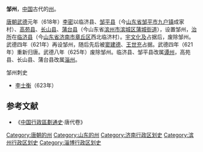 '''邹州'''，[[中国|中国]]古代的[[州|州]]。

[[唐朝|唐朝]][[武德|武德]]元年（618年）[[李密|李密]]以临济县、[[邹平县|邹平县]]（今[[山东省|山东省]][[邹平市|邹平市]][[九户镇|九户镇]]成家村）、[[高苑县|高苑县]]、[[长山县|长山县]]、[[蒲台县|蒲台县]]（今山东省[[滨州市|滨州市]][[滨城区|滨城区]][[蒲城街道|蒲城街道]]），设置邹州，[[治所|治所]]在[[临济县|临济县]]（今[[山东省|山东省]][[济南市|济南市]][[章丘区|章丘区]]西北临济村）。[[宇文化及|宇文化及]]占据后，废除邹州。武德四年（621年）再设邹州，随后先后被[[窦建德|窦建德]]、[[王世充|王世充]]占据。武德四年（621年）重新归唐。武德八年（625年）废除邹州。临济县、邹平县改属[[谭州|谭州]]，高苑县、长山县、蒲台县改属[[淄州|淄州]]。
;邹州刺史
*[[李士衡|李士衡]]（623年）
==参考文献==
* 《[[中国行政區劃通史|中国行政區劃通史]]·唐代卷》
{{DEFAULTSORT:Z}}
[[Category:唐朝的州|Category:唐朝的州]]
[[Category:山东的州|Category:山东的州]]
[[Category:济南行政区划史|Category:济南行政区划史]]
[[Category:滨州行政区划史|Category:滨州行政区划史]]
[[Category:淄博行政区划史|Category:淄博行政区划史]]